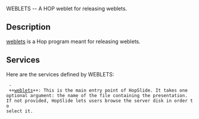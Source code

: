 <doc> WEBLETS -- A HOP weblet for releasing weblets. 

== Description ==

[[weblets]] is a Hop program meant for releasing weblets.



== Services ==

Here are the services defined by WEBLETS:

  - ++[[weblets]]++: This is the main entry point of HopSlide. It takes one 
 optional argument: the name of the file containing the presentation. 
 If not provided, HopSlide lets users browse the server disk in order to 
 select it.
  
</doc>
